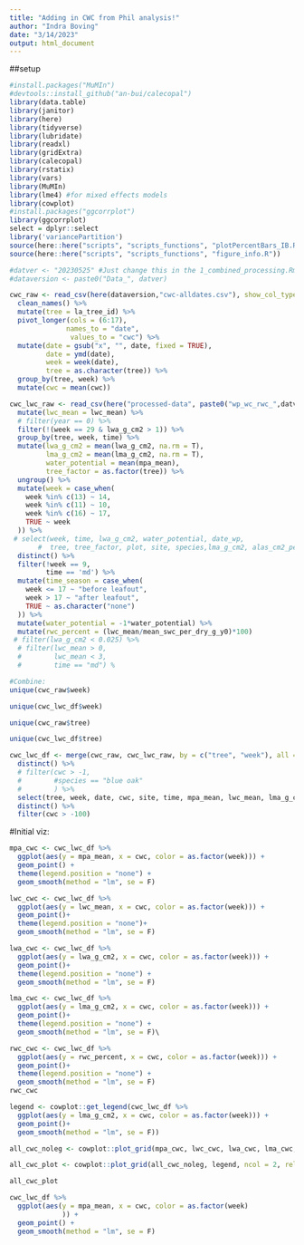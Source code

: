 ```yaml
---
title: "Adding in CWC from Phil analysis!"
author: "Indra Boving"
date: "3/14/2023"
output: html_document
---
```


##setup
```r
#install.packages("MuMIn")
#devtools::install_github("an-bui/calecopal")
library(data.table)
library(janitor)
library(here)
library(tidyverse)
library(lubridate)
library(readxl)
library(gridExtra)
library(calecopal)
library(rstatix)
library(vars)
library(MuMIn)
library(lme4) #for mixed effects models
library(cowplot)
#install.packages("ggcorrplot")
library(ggcorrplot)
select = dplyr::select
library('variancePartition')
source(here::here("scripts", "scripts_functions", "plotPercentBars_IB.R"))
source(here::here("scripts", "scripts_functions", "figure_info.R"))

#datver <- "20230525" #Just change this in the 1_combined_processing.Rmd
#dataversion <- paste0("Data_", datver)
```

```r
cwc_raw <- read_csv(here(dataversion,"cwc-alldates.csv"), show_col_types = F) %>% 
  clean_names() %>% 
  mutate(tree = la_tree_id) %>% 
  pivot_longer(cols = (6:17),
              names_to = "date", 
               values_to = "cwc") %>% 
  mutate(date = gsub("x", "", date, fixed = TRUE), 
         date = ymd(date), 
         week = week(date), 
         tree = as.character(tree)) %>% 
  group_by(tree, week) %>% 
  mutate(cwc = mean(cwc))

cwc_lwc_raw <- read_csv(here("processed-data", paste0("wp_wc_rwc_",datver,".csv")), show_col_types = F) %>% 
  mutate(lwc_mean = lwc_mean) %>% 
  # filter(year == 0) %>% 
  filter(!(week == 29 & lwa_g_cm2 > 1)) %>% 
  group_by(tree, week, time) %>% 
  mutate(lwa_g_cm2 = mean(lwa_g_cm2, na.rm = T),
         lma_g_cm2 = mean(lma_g_cm2, na.rm = T),
         water_potential = mean(mpa_mean), 
         tree_factor = as.factor(tree)) %>% 
  ungroup() %>% 
  mutate(week = case_when(
    week %in% c(13) ~ 14,
    week %in% c(11) ~ 10,
    week %in% c(16) ~ 17,
    TRUE ~ week
  )) %>%
 # select(week, time, lwa_g_cm2, water_potential, date_wp,
       #  tree, tree_factor, plot, site, species,lma_g_cm2, alas_cm2_per_mm2) %>% 
  distinct() %>% 
  filter(!week == 9, 
         time == 'md') %>% 
  mutate(time_season = case_when(
    week <= 17 ~ "before leafout", 
    week > 17 ~ "after leafout", 
    TRUE ~ as.character("none")
  )) %>% 
  mutate(water_potential = -1*water_potential) %>% 
  mutate(rwc_percent = (lwc_mean/mean_swc_per_dry_g_y0)*100)
 # filter(lwa_g_cm2 < 0.025) %>% 
  # filter(lwc_mean > 0, 
  #        lwc_mean < 3, 
  #        time == "md") %

#Combine: 
unique(cwc_raw$week)

unique(cwc_lwc_df$week)

unique(cwc_raw$tree)

unique(cwc_lwc_df$tree)

cwc_lwc_df <- merge(cwc_raw, cwc_lwc_raw, by = c("tree", "week"), all = T) %>% 
  distinct() %>% 
  # filter(cwc > -1, 
  #        #species == "blue oak"
  #        ) %>% 
  select(tree, week, date, cwc, site, time, mpa_mean, lwc_mean, lma_g_cm2, lwa_g_cm2, water_potential, time_season, rwc_percent) %>% 
  distinct() %>% 
  filter(cwc > -100)
```


#Initial viz:

```r
mpa_cwc <- cwc_lwc_df %>% 
  ggplot(aes(y = mpa_mean, x = cwc, color = as.factor(week))) +
  geom_point() +
  theme(legend.position = "none") +
  geom_smooth(method = "lm", se = F)

lwc_cwc <- cwc_lwc_df %>% 
  ggplot(aes(y = lwc_mean, x = cwc, color = as.factor(week))) +
  geom_point()+
  theme(legend.position = "none")+
  geom_smooth(method = "lm", se = F)

lwa_cwc <- cwc_lwc_df %>% 
  ggplot(aes(y = lwa_g_cm2, x = cwc, color = as.factor(week))) +
  geom_point()+
  theme(legend.position = "none") +
  geom_smooth(method = "lm", se = F)

lma_cwc <- cwc_lwc_df %>% 
  ggplot(aes(y = lma_g_cm2, x = cwc, color = as.factor(week))) +
  geom_point()+
  theme(legend.position = "none") +
  geom_smooth(method = "lm", se = F)\

rwc_cwc <- cwc_lwc_df %>% 
  ggplot(aes(y = rwc_percent, x = cwc, color = as.factor(week))) +
  geom_point()+
  theme(legend.position = "none") +
  geom_smooth(method = "lm", se = F)
rwc_cwc

legend <- cowplot::get_legend(cwc_lwc_df %>% 
  ggplot(aes(y = lma_g_cm2, x = cwc, color = as.factor(week))) +
  geom_point()+
  geom_smooth(method = "lm", se = F))

all_cwc_noleg <- cowplot::plot_grid(mpa_cwc, lwc_cwc, lwa_cwc, lma_cwc, nrow = 2)

all_cwc_plot <- cowplot::plot_grid(all_cwc_noleg, legend, ncol = 2, rel_widths = c(1, .2))

all_cwc_plot
```

```r
cwc_lwc_df %>% 
  ggplot(aes(y = mpa_mean, x = cwc, color = as.factor(week)
             )) +
  geom_point() +
  geom_smooth(method = "lm", se = F) 
```


